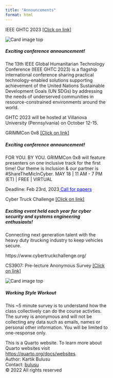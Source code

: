 ```yaml
---
title: "Announcements"
format: html
---
```


<div class="card text-white bg-primary mb-3 d-inline-block" style="max-width: 20rem;">
<!--- <div class="card text-white bg-primary mb-3" style="max-width: 18rem;"> --->
<div class="card-header">IEEE GHTC 2023 <a href="https://ieeeghtc.org/" target="_blank" title="IEEE GHTC 2023"> [Click on link]</a> 
</div>
<img class="card-img-top" src="/images/IEEE-GHTC2023.png" alt="Card image top">
<div class="card-body">            
<h5 class="card-title"> Exciting conference announcement! </h5>
<p class="card-text">The 13th IEEE Global Humanitarian Technology Conference (IEEE GHTC 2023) is a flagship international conference sharing practical technology-enabled solutions supporting achievement of the United Nations Sustainable Development Goals (UN SDGs) by addressing the needs of underserved communities in resource-constrained environments around the world. </p>
<p>GHTC 2023 will be hosted at Villanova University (Pennsylvania) on October 12-15.</p>
</div>
</div>


<div class="card text-white bg-primary mb-3 d-inline-block" style="max-width: 20rem;">
<!--- <div class="card text-white bg-primary mb-3" style="max-width: 18rem;"> --->
<!-- <div class="card-header">TinyML in Internet of Things (IoT) devices by Harsha Yelchuri</a> 
</div> -->
<!---<img class="card-img-top" src="/images/IEEE-GHTC2023.png" alt="Card image top"> --->
<!-- <div class="card-body">            
<h5 class="card-title"> GW Coders meet-up </h5>
<p class="card-text">Harsha Yelchuri is a student at the Indian Institute of Science where he studies approaches to implementing machine learning on microprocessors and Internet of Things (IoT) devices. In November of 2022, he published a preprint review of research on TinyML, which he will be presenting at the GW Coders meetup on February 17th at 12:00 noon (ET). We record each presentation and those are available after the meet-ups on YouTube.</p>
<p>Date: Feb 17, 2023 </p> 
<p>Venue: In person in SEH 2600 @12pm (pizza provided) or join on zoom <a href="https://go.gwu.edu/gwcoderszoom" style="color:blue;" target="_blank" title="GW Coders meet-up talk"> here</a></p>
</div>
</div> -->

<div class="card text-white bg-primary mb-3 d-inline-block" style="max-width: 20rem;">
<!--- <div class="card text-white bg-primary mb-3" style="max-width: 18rem;"> --->
<div class="card-header">GRIMMCon 0x8 <a href="https://grimmcyber.com/who-we-are/grimmcon-0x8/" target="_blank" title="GRIMMCon 0x8"> [Click on link]</a> 
</div>
<!---<img class="card-img-top" src="/images/IEEE-GHTC2023.png" alt="Card image top"> --->
<div class="card-body">            
<h5 class="card-title"> Exciting conference announcement! </h5>
<p class="card-text">FOR YOU. BY YOU. GRIMMCon 0x8 will feature presenters on one inclusive track for the first time! Our theme is Inclusion & our partner is #ShareTheMicInCyber.
MAY 18 | 11 AM - 7 PM (ET) | FREE | VIRTUAL</p>
<p>Deadline: Feb 23rd, 2023<a href="https://form.jotform.com/223466835678067" style="color:blue;" target="_blank"> Call for papers</a></p>
</div>
</div>

<div class="card text-white bg-primary mb-3 d-inline-block" style="max-width: 20rem;">
<!--- <div class="card text-white bg-primary mb-3" style="max-width: 18rem;"> --->
<div class="card-header">Cyber Truck Challenge <a href="https://www.cybertruckchallenge.org/" target="_blank" title="CYber Truck Challenge"> [Click on link]</a> 
</div>
<!---<img class="card-img-top" src="/images/IEEE-GHTC2023.png" alt="Card image top"> --->
<div class="card-body">            
<h5 class="card-title"> Exciting event held each year for cyber security and systems engineering enthusiasts! </h5>
<p class="card-text">
Connecting next generation talent with the heavy duty itrucking industry to keep vehicles secure.

</p>
</div>
</div>

https://www.cybertruckchallenge.org/

<div class="card text-white bg-primary mb-3 d-inline-block" style="max-width: 20rem;">
<!--- <div class="card text-white bg-primary mb-3" style="max-width: 18rem;"> --->
<div class="card-header">CS3907: Pre-lecture Anonymous Survey <a href="https://tinyurl.com/4z35cdc6" target="_blank" title="Working Style Workout"> [Click on link]</a> 
</div>
<img class="card-img-top" src="/images/Working_Style_Workout_for_CS3907_Intro_to_IoT_Edge_Compute.png" alt="Card image top">
<div class="card-body">            
<h5 class="card-title">Working Style Workout</h5><p class="card-text">This ~5 minute survey is to understand how the class collectively can do the course activties. The survey is anonymous and will not be collecting any data such as emails, names or personal other information. You will be limited to one-response only. </p>
</div>
</div>

<!---
<div class="card text-white bg-primary mb-3" style="max-width: 18rem;">
<div class="card-header">Header</div>
<img class="card-img-top" src="https://source.unsplash.com/daily" alt="Card image top">
<div class="card-body">            
<h5 class="card-title">Primary card title</h5><p class="card-text">Some quick example text to build on the card title and make up the bulk of the card's content.</p>
</div>
</div>
-->

<!--- Example of card -->
<!---
<div class="card" style="width:18rem;">
<img class="card-img-top" src="https://source.unsplash.com/daily" alt="Card image top">
<div class="card-body">    
<h3 class="card-title">Card title</h3>
<h4 class="card-subtitle">Card subtitle</h4>
<p class="card-text">This is a simple Card example</p>
</div>
</div> 
-->

<!--- Example of card -->
<!-- Tip: use bg-* and text-* utilities to style the card -->
<!-- 
<div class="card text-white bg-primary mb-3 d-inline-block" style="max-width: 20rem;">
<div class="card-header">Header</div>
<img class="card-img-top" src="/images/Working_Style_Workout_for_CS3907_Intro_to_IoT_Edge_Compute.png" alt="Card image top">
<div class="card-body">
<h4 class="card-title">Primary card title</h4>
<p class="card-text">Some quick example text to build on the card title and make up the bulk of the card's content.</p>
</div>
</div>

<div class="card text-white bg-dark mb-3 d-inline-block" style="max-width: 20rem;">
<div class="card-header">Header</div>
<img class="card-img-top" src="/images/Working_Style_Workout_for_CS3907_Intro_to_IoT_Edge_Compute.png" alt="Card image top">
<div class="card-body">
<h4 class="card-title">Primary card title</h4>
<p class="card-text">Some quick example text to build on the card title and make up the bulk of the card's content.</p>
</div>
</div>
-->

<!--- <div class="card text-white bg-secondary mb-3" style="max-width: 20rem;">
  <div class="card-header">Header</div>
  <div class="card-body">
    <h4 class="card-title">Secondary card title</h4>
    <p class="card-text">Some quick example text to build on the card title and make up the bulk of the card's content.</p>
  </div>
</div>
<div class="card text-white bg-success mb-3" style="max-width: 20rem;">
  <div class="card-header">Header</div>
  <div class="card-body">
    <h4 class="card-title">Success card title</h4>
    <p class="card-text">Some quick example text to build on the card title and make up the bulk of the card's content.</p>
  </div>
</div>
<div class="card text-white bg-danger mb-3" style="max-width: 20rem;">
  <div class="card-header">Header</div>
  <div class="card-body">
    <h4 class="card-title">Danger card title</h4>
    <p class="card-text">Some quick example text to build on the card title and make up the bulk of the card's content.</p>
  </div>
</div>
<div class="card text-white bg-warning mb-3" style="max-width: 20rem;">
  <div class="card-header">Header</div>
  <div class="card-body">
    <h4 class="card-title">Warning card title</h4>
    <p class="card-text">Some quick example text to build on the card title and make up the bulk of the card's content.</p>
  </div>
</div>
<div class="card text-white bg-info mb-3" style="max-width: 20rem;">
  <div class="card-header">Header</div>
  <div class="card-body">
    <h4 class="card-title">Info card title</h4>
    <p class="card-text">Some quick example text to build on the card title and make up the bulk of the card's content.</p>
  </div>
</div>
<div class="card bg-light mb-3" style="max-width: 20rem;">
  <div class="card-header">Header</div>
  <div class="card-body">
    <h4 class="card-title">Light card title</h4>
    <p class="card-text">Some quick example text to build on the card title and make up the bulk of the card's content.</p>
  </div>
</div>
<div class="card text-white bg-dark mb-3" style="max-width: 20rem;">
  <div class="card-header">Header</div>
  <div class="card-body">
    <h4 class="card-title">Dark card title</h4>
    <p class="card-text">Some quick example text to build on the card title and make up the bulk of the card's content.</p>
  </div>
</div> -->


<!--- Example of card -->
<!---
<body>
<head>
<style>
.myDiv {
  border: 5px outset red;
  background-color: lightblue;    
  text-align: center;
}
</style>
</head>
<body>
<h1>The div element</h1>

<div class="myDiv">
  <h2>This is a heading in a div element</h2>
  <p>This is some text in a div element.</p>
</div>

<p>This is some text outside the div element.</p>
-->


<footer>
  <p>This is a Quarto website. To learn more about Quarto websites visit <https://quarto.org/docs/websites>.<br>
  Author: Kartik Bulusu<br>
  Contact: <a href="mailto:bulusu@gwu.edu">bulusu</a><br>
  &copy; 2022 All rights reserved</p>
</footer>